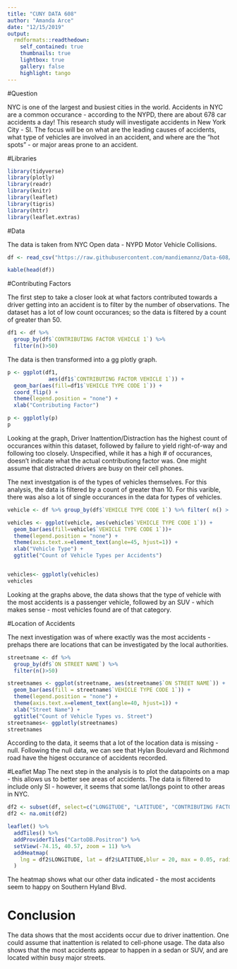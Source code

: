 ```yaml
---
title: "CUNY DATA 608"
author: "Amanda Arce"
date: "12/15/2019"
output:
  rmdformats::readthedown:
    self_contained: true
    thumbnails: true
    lightbox: true
    gallery: false
    highlight: tango
---
```


#Question

NYC is one of the largest and busiest cities in the world.  Accidents in NYC are a common occurance - according to the NYPD, there are about  678 car accidents a day!  This research study will investigate accidents in New York City - SI.  The focus will be on what are the leading causes of accidents, what type of vehicles are involved in an accident, and where are the "hot spots" - or major areas prone to an accident. 



#Libraries 
```r
library(tidyverse)
library(plotly)
library(readr)
library(knitr)
library(leaflet)
library(tigris)
library(httr)
library(leaflet.extras)
```


#Data

The data is taken from NYC Open data - NYPD Motor Vehicle Collisions.  

```r
df <- read_csv("https://raw.githubusercontent.com/mandiemannz/Data-608/master/NYPD_Motor_Vehicle_Collisions%202017.csv")
```

```r
kable(head(df))
```

#Contributing Factors

The first step to take a closer look at what factors contributed towards a driver getting into an accident is to filter by the number of observations.  The dataset has a lot of low count occurances; so the data is filtered by a count of greater than 50.
```r
df1 <- df %>%
  group_by(df$`CONTRIBUTING FACTOR VEHICLE 1`) %>%
  filter(n()>50)
```


The data is then transformed into a gg plotly graph.
```r
p <- ggplot(df1,
             aes(df1$`CONTRIBUTING FACTOR VEHICLE 1`)) +
  geom_bar(aes(fill=df1$`VEHICLE TYPE CODE 1`)) +
  coord_flip() +
  theme(legend.position = "none") +
  xlab("Contributing Factor")

p <- ggplotly(p)
p
```

Looking at the graph, Driver Inattention/Distraction has the highest count of occurances within this dataset, followed by failure to yield right-of-way and following too closely.  Unspecified, while it has a high # of occurances, doesn't indicate what the actual contributiong factor was.  One might assume that distracted drivers are busy on their cell phones.



The next investgation is of the types of vehicles themselves.  For this analysis, the data is filtered by a count of greater than 10.  For this varible, there was also a lot of single occurances in the data for types of vehicles. 

```r
vehicle <- df %>% group_by(df$`VEHICLE TYPE CODE 1`) %>% filter( n() > 10 )
```

```r
vehicles <- ggplot(vehicle, aes(vehicle$`VEHICLE TYPE CODE 1`)) +
  geom_bar(aes(fill=vehicle$`VEHICLE TYPE CODE 1`))+
  theme(legend.position = "none") +
  theme(axis.text.x=element_text(angle=45, hjust=1)) +
  xlab("Vehicle Type") +
  ggtitle("Count of Vehicle Types per Accidents")


vehicles<- ggplotly(vehicles)
vehicles
```

Looking at the graphs above, the data shows that the type of vehicle with the most accidents is a passenger vehicle, followed by an SUV - which makes sense - most vehicles found are of that category. 


#Location of Accidents

The next investigation was of where exactly was the most accidents - prehaps there are locations that can be investigated by the local authorities.
```r
streetname <- df %>%
  group_by(df$`ON STREET NAME`) %>%
  filter(n()>50)

streetnames <- ggplot(streetname, aes(streetname$`ON STREET NAME`)) +
  geom_bar(aes(fill = streetname$`VEHICLE TYPE CODE 1`)) +
  theme(legend.position = "none") +
  theme(axis.text.x=element_text(angle=40, hjust=1)) +
  xlab("Street Name") +
  ggtitle("Count of Vehicle Types vs. Street")
streetnames<- ggplotly(streetnames)
streetnames
```

According to the data, it seems that a lot of the location data is missing - null.  Following the null data, we can see that Hylan Boulevard and Richmond road have the higest occurance of accidents recorded. 

#Leaflet Map
The next step in the analysis is to plot the datapoints on a map - this allows us to better see areas of accidents.  The data is filtered to include only SI - however, it seems that some lat/longs point to other areas in NYC.
```r
df2 <- subset(df, select=c("LONGITUDE", "LATITUDE", "CONTRIBUTING FACTOR VEHICLE 1"))
df2 <- na.omit(df2)
```

```r
leaflet() %>%
  addTiles() %>% 
  addProviderTiles("CartoDB.Positron") %>%
  setView(-74.15, 40.57, zoom = 11) %>%
  addHeatmap(
    lng = df2$LONGITUDE, lat = df2$LATITUDE,blur = 20, max = 0.05, radius = 15
  )
```


The heatmap shows what our other data indicated - the most accidents seem to happy on Southern Hyland Blvd.

# Conclusion

The data shows that the most accidents occur due to driver inattention.  One could assume that inattention is related to cell-phone usage.  The data also shows that the most accidents appear to happen in a sedan or SUV, and are located within busy major streets.

